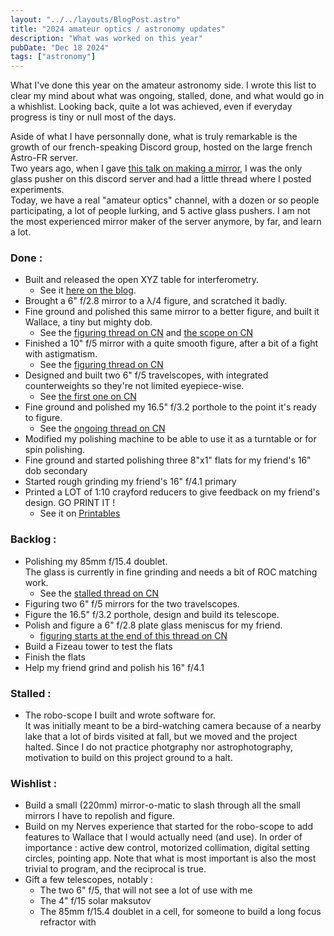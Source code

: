 ```yaml
---
layout: "../../layouts/BlogPost.astro"
title: "2024 amateur optics / astronomy updates"
description: "What was worked on this year"
pubDate: "Dec 18 2024"
tags: ["astronomy"]
---
```


What I've done this year on the amateur astronomy side. I wrote this list to clear my mind about what was ongoing, stalled, done, and what would go in a whishlist. Looking back, quite a lot was achieved, even if everyday progress is tiny or null most of the days.

Aside of what I have personnally done, what is truly remarkable is the growth of our french-speaking Discord group, hosted on the large french Astro-FR server.<br/>
Two years ago, when I gave [this talk on making a mirror](https://www.youtube.com/watch?v=Wt7lBLS0ueg), I was the only glass pusher on this discord server and had a little thread where I posted experiments.<br/>
Today, we have a real "amateur optics" channel, with a dozen or so people participating, a lot of people lurking, and 5 active glass pushers. I am not the most experienced mirror maker of the server anymore, by far, and learn a lot.

### Done :

- Built and released the open XYZ table for interferometry.
  - See it [here on the blog](/blog/open_XYZ_Platform).
- Brought a 6" f/2.8 mirror to a λ/4 figure, and scratched it badly.
- Fine ground and polished this same mirror to a better figure, and built it Wallace, a tiny but mighty dob.
  - See the [figuring thread on CN](https://www.cloudynights.com/topic/911830-6-f28-second-attempt/) and [the scope on CN](https://www.cloudynights.com/topic/911830-6-f28-second-attempt/page-2#entry13694606)
- Finished a 10" f/5 mirror with a quite smooth figure, after a bit of a fight with astigmatism.
  - See the [figuring thread on CN](https://www.cloudynights.com/topic/937268-fighting-astigmatism/)
- Designed and built two 6" f/5 travelscopes, with integrated counterweights so they're not limited eyepiece-wise.
  - See [the first one on CN](https://www.cloudynights.com/topic/704315-3d-printed-astronomy/page-106#entry13365167)
- Fine ground and polished my 16.5" f/3.2 porthole to the point it's ready to figure.
  - See the [ongoing thread on CN](https://www.cloudynights.com/topic/943457-165-f32-porthole-polishing-log/)
- Modified my polishing machine to be able to use it as a turntable or for spin polishing.
- Fine ground and started polishing three 8"x1" flats for my friend's 16" dob secondary
- Started rough grinding my friend's 16" f/4.1 primary
- Printed a LOT of 1:10 crayford reducers to give feedback on my friend's design. GO PRINT IT !
  - See it on [Printables](https://www.printables.com/model/501591-crayford-focuser-reducer-110)

### Backlog :

- Polishing my 85mm f/15.4 doublet.<br/>The glass is currently in fine grinding and needs a bit of ROC matching work.
  - See the [stalled thread on CN](https://www.cloudynights.com/topic/799704-85mm-f15-doublet/)
- Figuring two 6" f/5 mirrors for the two travelscopes.
- Figure the 16.5" f/3.2 porthole, design and build its telescope.
- Polish and figure a 6" f/2.8 plate glass meniscus for my friend.
  - [figuring starts at the end of this thread on CN](https://www.cloudynights.com/topic/911830-6-f28-second-attempt/)
- Build a Fizeau tower to test the flats
- Finish the flats
- Help my friend grind and polish his 16" f/4.1

### Stalled :

- The robo-scope I built and wrote software for. <br/>It was initially meant to be a bird-watching camera because of a nearby lake that a lot of birds visited at fall, but we moved and the project halted. Since I do not practice photgraphy nor astrophotography, motivation to build on this project ground to a halt.

### Wishlist :

- Build a small (220mm) mirror-o-matic to slash through all the small mirrors I have to repolish and figure.
- Build on my Nerves experience that started for the robo-scope to add features to Wallace that I would actually need (and use). In order of importance : active dew control, motorized collimation, digital setting circles, pointing app. Note that what is most important is also the most trivial to program, and the reciprocal is true.
- Gift a few telescopes, notably :
  - The two 6" f/5, that will not see a lot of use with me
  - The 4" f/15 solar maksutov
  - The 85mm f/15.4 doublet in a cell, for someone to build a long focus refractor with
